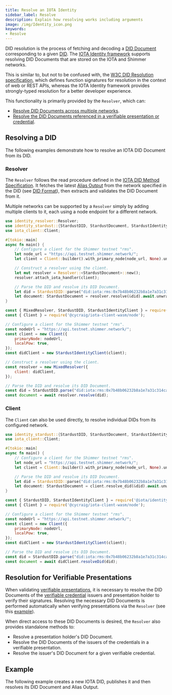 ```yaml
---
title: Resolve an IOTA Identity
sidebar_label: Resolve
description: Explain how resolving works including arguments
image: /img/Identity_icon.png
keywords:
- Resolve
---
```


DID resolution is the process of fetching and decoding a [DID Document](https://www.w3.org/TR/did-core/#dfn-did-documents) corresponding to a given [DID](https://www.w3.org/TR/did-core/#dfn-decentralized-identifiers). The [IOTA Identity framework](https://github.com/iotaledger/identity.rs) supports resolving DID Documents that are stored on the IOTA and Shimmer networks.

This is similar to, but not to be confused with, the [W3C DID Resolution specification](https://w3c-ccg.github.io/did-resolution/), which defines function signatures for resolution in the context of web or REST APIs, whereas the IOTA Identity framework provides strongly-typed resolution for a better developer experience.

This functionality is primarily provided by the `Resolver`, which can:
- [Resolve DID Documents across multiple networks](#resolving-a-did).
- [Resolve the DID Documents referenced in a verifiable presentation or credential](#resolution-for-verifiable-presentations).

## Resolving a DID

The following examples demonstrate how to resolve an IOTA DID Document from its DID.

### Resolver

The `Resolver` follows the read procedure defined in the [IOTA DID Method Specification](../../specs/did/iota_did_method_spec.md#read). It fetches the latest [Alias Output](../../specs/did/iota_did_method_spec#alias-output) from the network specified in the DID (see [DID Format](../../specs/did/iota_did_method_spec#did-format)), then extracts and validates the DID Document from it.

Multiple networks can be supported by a `Resolver` simply by adding multiple clients to it, each using a node endpoint for a different network.

<Tabs>
<TabItem value="rust" label="Rust">

```rust
use identity_resolver::Resolver;
use identity_stardust::{StardustDID, StardustDocument, StardustIdentityClientExt};
use iota_client::Client;

#[tokio::main]
async fn main() {
    // Configure a client for the Shimmer testnet "rms".
    let node_url = "https://api.testnet.shimmer.network/";
    let client = Client::builder().with_primary_node(node_url, None).unwrap().finish().unwrap();

    // Construct a resolver using the client.
    let mut resolver = Resolver::<StardustDocument>::new();
    resolver.attach_iota_handler(client);

    // Parse the DID and resolve its DID Document.
    let did = StardustDID::parse("did:iota:rms:0x7b48b06232b8a1e7a31c314cab1ceedb84e2e9dd2b1fae79b67eaa4595f15e47").unwrap();
    let document: StardustDocument = resolver.resolve(&did).await.unwrap();
}
```

</TabItem>
<TabItem value="node" label="Node.js">

```js
const { MixedResolver, StardustDID, StardustIdentityClient } = require('@iota/identity-wasm/node');
const { Client } = require('@cycraig/iota-client-wasm/node');

// Configure a client for the Shimmer testnet "rms".
const nodeUrl = "https://api.testnet.shimmer.network/";
const client = new Client({
    primaryNode: nodeUrl,
    localPow: true,
});
const didClient = new StardustIdentityClient(client);

// Construct a resolver using the client.
const resolver = new MixedResolver({
    client: didClient,
});

// Parse the DID and resolve its DID Document.
const did = StardustDID.parse("did:iota:rms:0x7b48b06232b8a1e7a31c314cab1ceedb84e2e9dd2b1fae79b67eaa4595f15e47");
const document = await resolver.resolve(did);
```

</TabItem>
</Tabs>

### Client

The `Client` can also be used directly, to resolve individual DIDs from its configured network.

<Tabs>
<TabItem value="rust" label="Rust">

```rust
use identity_stardust::{StardustDID, StardustDocument, StardustIdentityClientExt};
use iota_client::Client;

#[tokio::main]
async fn main() {
    // Configure a client for the Shimmer testnet "rms".
    let node_url = "https://api.testnet.shimmer.network/";
    let client = Client::builder().with_primary_node(node_url, None).unwrap().finish().unwrap();

    // Parse the DID and resolve its DID Document.
    let did = StardustDID::parse("did:iota:rms:0x7b48b06232b8a1e7a31c314cab1ceedb84e2e9dd2b1fae79b67eaa4595f15e47").unwrap();
    let document: StardustDocument = client.resolve_did(&did).await.unwrap();
}
```

</TabItem>
<TabItem value="node" label="Node.js">

```js
const { StardustDID, StardustIdentityClient } = require('@iota/identity-wasm/node');
const { Client } = require('@cycraig/iota-client-wasm/node');

// Configure a client for the Shimmer testnet "rms".
const nodeUrl = "https://api.testnet.shimmer.network/";
const client = new Client({
    primaryNode: nodeUrl,
    localPow: true,
});
const didClient = new StardustIdentityClient(client);

// Parse the DID and resolve its DID Document.
const did = StardustDID.parse("did:iota:rms:0x7b48b06232b8a1e7a31c314cab1ceedb84e2e9dd2b1fae79b67eaa4595f15e47");
const document = await didClient.resolveDid(did);
```

</TabItem>
</Tabs>

## Resolution for Verifiable Presentations

When validating [verifiable presentations](../verifiable_credentials/verifiable_presentations.mdx), it is necessary to resolve the DID Documents of the [verifiable credential](../verifiable_credentials/overview.md) issuers and presentation holder to verify their signatures. Resolving the necessary DID Documents is performed automatically when verifying presentations via the `Resolver` (see this [example](../verifiable_credentials/verifiable_presentations.mdx#example)).

When direct access to these DID Documents is desired, the `Resolver` also provides standalone methods to:
- Resolve a presentation holder's DID Document.
- Resolve the DID Documents of the issuers of the credentials in a verifiable presentation.
- Resolve the issuer's DID Document for a given verifiable credential.

## Example
The following example creates a new IOTA DID, publishes it and then resolves its DID Document and Alias Output.

<CodeSnippet
    nodeContent={resolve_did_js}
    rustContent={resolve_did_rs}
    nodeGithubLink="https://github.com/iotaledger/identity.rs/blob/dev/bindings/wasm/examples/src/ex2_resolve_did.ts"
    rustGithubLink="https://github.com/iotaledger/identity.rs/blob/dev/examples/0_basic/2_resolve_did.rs"
/>
